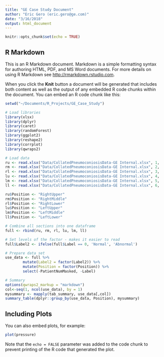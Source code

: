 ```yaml
---
title: "GE Case Study Document"
author: "Eric Gero (eric.gero@ge.com)"
date: "3/16/2018"
output: html_document
---
```


```r
knitr::opts_chunk$set(echo = TRUE)
```

## R Markdown

This is an R Markdown document. Markdown is a simple formatting syntax for authoring HTML, PDF, and MS Word documents. For more details on using R Markdown see <http://rmarkdown.rstudio.com>.

When you click the **Knit** button a document will be generated that includes both content as well as the output of any embedded R code chunks within the document. You can embed an R code chunk like this:

```r
setwd("~/Documents/R_Projects/GE_Case_Study")

# Load libraries
library(xlsx)
library(dplyr)
library(caret)
library(randomForest)
library(ggplot2)
library(reshape2)
library(corrplot)
library(qwraps2)
```

```r
# Load data
ru <- read.xlsx("Data/CollatedPneumoconiosisData-GE Internal.xlsx", 1, header = TRUE, colClasses = NA)
rm <- read.xlsx("Data/CollatedPneumoconiosisData-GE Internal.xlsx", 2, header = TRUE, colClasses = NA)
rl <- read.xlsx("Data/CollatedPneumoconiosisData-GE Internal.xlsx", 3, header = TRUE, colClasses = NA)
lu <- read.xlsx("Data/CollatedPneumoconiosisData-GE Internal.xlsx", 4, header = TRUE, colClasses = NA)
lm <- read.xlsx("Data/CollatedPneumoconiosisData-GE Internal.xlsx", 5, header = TRUE, colClasses = NA)
ll <- read.xlsx("Data/CollatedPneumoconiosisData-GE Internal.xlsx", 6, header = TRUE, colClasses = NA)

ru$Position <- "RightUpper"
rm$Position <- "RightMiddle"
rl$Position <- "RightLower"
lu$Position <- "LeftUpper"
lm$Position <- "LeftMiddle"
ll$Position <- "LeftLower"

# Combine all sections into one dataframe
full <- rbind(ru, rm, rl, lu, lm, ll)

# Set levels of the factor - makes it easier to read
full$Label2 <- ifelse(full$Label == 0, 'Normal', 'Abnormal')

# Prepare data set
use_data <- full %>%
        mutate(Label2 = factor(Label2)) %>%
        mutate(Position = factor(Position)) %>% 
        select(-PatientNumMasked, -Label)
```

```r
# Summary 
options(qwraps2_markup = "markdown")
col<-seq(1, ncol(use_data), by = 1)
mysummary <- mapply(tab_summary, use_data[,col])
summary_table(dplyr::group_by(use_data, Position), mysummary)
```
## Including Plots

You can also embed plots, for example:

```r
plot(pressure)
```

Note that the `echo = FALSE` parameter was added to the code chunk to prevent printing of the R code that generated the plot.
